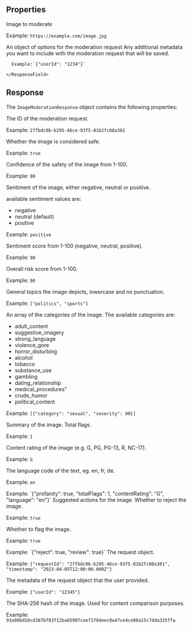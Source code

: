 ## Properties

<ResponseField name="image" type="string" required>
Image to moderate

Example: `https://example.com/image.jpg`

</ResponseField>

<ResponseField name="options" type="object" exp>
  An object of options for the moderation request
  <Expandable title="Options" defaultOpen>
    <ResponseField name="meta" type="object">
      Any additional metadata you want to include with the moderation request that will be saved.

      Example:`{"userId": "1234"}`

    </ResponseField>

  </Expandable>
</ResponseField>

## Response

The `ImageModerationResponse` object contains the following properties:

<ResponseField name="id" type="string" required>
The ID of the moderation request.

Example: `27fbdc0b-b295-46ce-93f5-81b2fc08a381`

</ResponseField>

<ResponseField name="isSafe" type="boolean" required>
Whether the image is considered safe.

Example: `true`

</ResponseField>

<ResponseField name="confidence" type="number" required>
Confidence of the safety of the image from 1-100.

Example: `90`

</ResponseField>

<ResponseField name="sentiment" type="string" required>
Sentiment of the image, either negative, neutral or positive.

available sentiment values are:

- negative
- neutral (default)
- positive

Example: `positive`

</ResponseField>

<ResponseField name="sentimentScore" type="number" required>
Sentiment score from 1-100 (negative, neutral, positive).

Example: `90`

</ResponseField>

<ResponseField name="riskScores" type="object" required>
Overall risk score from 1-100.

Example: `90`

</ResponseField>

<ResponseField name="topics" type="array" required>
General topics the image depicts, lowercase and no punctuation.

Example: `["politics", "sports"]`

</ResponseField>

<ResponseField name="nsfwCategories" type="array" required>
An array of the categories of the image.
The available categories are:

- adult_content
- suggestive_imagery
- strong_language
- violence_gore
- horror_disturbing
- alcohol
- tobacco
- substance_use
- gambling
- dating_relationship
- medical_procedures"
- crude_humor
- political_content

Example: `[{"category": "sexual", "severity": 90}]`

</ResponseField>

<ResponseField name="summary" type="object" required>
Summary of the image.

<Expandable title="Summary" defaultOpen>
  <ResponseField name="totalFlags" type="number" required>
  Total flags.

Example: `1`

  </ResponseField>

  <ResponseField name="contentRating" type="string" required>
  Content rating of the image (e.g. G, PG, PG-13, R, NC-17).

Example: `G`

  </ResponseField>

  <ResponseField name="language" type="string" required>
  The language code of the text, eg. en, fr, de.

Example: `en`

  </ResponseField>
</Expandable> 
Example: `{"profanity": true, "totalFlags": 1, "contentRating": "G", "language": "en"}`
</ResponseField>

<ResponseField name="suggestedActions" type="object" required>
Suggested actions for the image.

<Expandable title="Suggested Actions" defaultOpen>
  <ResponseField name="reject" type="boolean" required>
  Whether to reject the image.

Example: `true`

  </ResponseField>

  <ResponseField name="review" type="boolean" required>
  Whether to flag the image.

Example: `true`

  </ResponseField>
</Expandable>
Example: `{"reject": true, "review": true}`

</ResponseField>

<ResponseField name="request" type="object" required>
The request object.

Example: `{"requestId": "27fbdc0b-b295-46ce-93f5-81b2fc08a381", "timestamp": "2023-04-05T12:00:00.000Z"}`

</ResponseField>

<ResponseField name="meta" type="object" required>
The metadata of the request object that the user provided.

Example: `{"userId": "12345"}`

</ResponseField>

<ResponseField name="hash" type="string" required>
The SHA-256 hash of the image.
Used for content comparison purposes.

Example: `93a08bd10cd367bf83f12ba6590fcaef2f8deec8a47ce4ce88a15c7dda325ffa`

</ResponseField>
